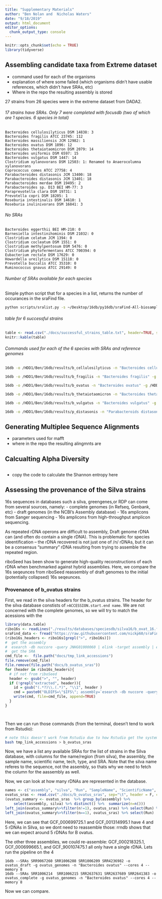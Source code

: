 ```yaml
---
title: "Supplementary Materials"
author: "Ben Nolan and  Nicholas Waters"
date: "9/18/2019"
output: html_document
editor_options: 
  chunk_output_type: console
---
```


```r
knitr::opts_chunk$set(echo = TRUE)
library(tidyverse)
```

## Assembling candidate taxa from Extreme dataset
- command used for each of the organisms
- explanation of where some failed (which organisms didn't have usable references, which didn't have SRAs, etc)
- Where in the repo the resulting assembly is stored

27 strains from 26 species were in the extreme dataset from DADA2.

###### 17 strains have SRAs. Only 7 were completed with focusdb (two of which are 1 species. 6 species in total)
```{}
Bacteroides cellulosilyticus DSM 14838: 3
Bacteroides fragilis ATCC 23745: 112
Bacteroides massiliensis JCM 12982: 1
Bacteroides ovatus DSM 1896: 12
Bacteroides thetaiotaomicron DSM 2079: 14
Bacteroides uniformis DSM 6597: 15
Bacteroides vulgatus DSM 1447: 14
Clostridium xylanovorans DSM 12503: 1: Renamed to Anaerocolumna xylanovorans
Coprococcus comes ATCC 27758: 4
Parabacteroides distasonis JCM 13400: 18
Parabacteroides distasonis JCM 13401: 18
Parabacteroides merdae DSM 19495: 2
Parabacteroides sp. D13 BEI HM-77: 3
Paraprevotella clara DSM 19731: 1
Prevotella copri DSM 18205: 1
Roseburia intestinalis DSM 14610: 1
Roseburia inulinivorans DSM 16841: 3
```


###### No SRAs
```{}
Bacteroides eggerthii BEI HM-210: 0
Barnesiella intestinihominis DSM 21032: 0
Clostridium celatum JCM 1394: 0
Clostridium cocleatum DSM 1551: 0 
Clostridium methylpentosum DSM 5476: 0
Clostridium phytofermentans ATCC 700394: 0
Eubacterium rectale DSM 17629: 0
Howardella ureilytica DSM 15118: 0
Prevotella buccalis ATCC 35310: 0 
Ruminococcus gnavus ATCC 29149: 0
```

###### Number of SRAs available for each species

Simple python script that for a species in a list, returns the number of occurances in the sraFind file.
```bash
python scripts/sralist.py -s ~/Desktop/16db/py16db/sraFind-All-biosample-with-SRA-hits.txt -l ~/Desktop/focusdb/docs/extreme_species_list.txt -o results/extreme_sra_count
```

###### table for 6 successful strains
```r
table <- read.csv("./docs/successful_strains_table.txt", header=TRUE, sep = " ")
knitr::kable(table)
```

###### Commands used for each of the 6 species with SRAs and reference genomes
```bash
16db -o /HDD1/Ben/16db/results/b_cellulosilyticus -n "Bacteroides cellulosilyticus" -g /HDD1/Ben/16db/results/b_cellulosilyticus/genomes/ -S 15 --memory 100 --cores 12

16db -o /HDD1/Ben/16db/results/b_fragilis -n "Bacteroides fragilis" -g /HDD1/Ben/16db/results/b_fragilis/genomes/ -S 15 --memory 100 --cores 12

16db -o /HDD1/Ben/16db/results/b_ovatus -n "Bacteroides ovatus" -g /HDD1/Ben/16db/results/b_ovatus/genomes/ -S 15 --memory 100 --cores 12

16db -o /HDD1/Ben/16db/results/b_thetaiotaomicron -n "Bacteroides thetaiotaomicron" -g /HDD1/Ben/16db/results/b_thetaiotaomicron/genomes/ -S 15 --memory 100 --cores 12

16db -o /HDD1/Ben/16db/results/b_vulgatus -n "Bacteroides vulgatus" -g /HDD1/Ben/16db/results/b_vulgatus/genomes/ -S 15 --memory 100 --cores 12

16db -o /HDD1/Ben/16db/results/p_distasonis -n "Parabacteroids distasonis" -g /HDD1/Ben/16db/results/p_distasonis/genomes/ -S 15 --memory 100 --cores 12
```


## Generating Multiplee Sequence Alignments
- parameters used for mafft
- where in the repo the resulting alingmnts are

## Calcualting Alpha Diversity
```r

```
- copy the code to calculate the Shannon entropy here


## Assessing the provenance of the Silva strains
16s sequences in databases such a silva, greengenes,or RDP can come from several sources, namely:
- complete genomes (in Refseq, Genbank, etc)
- draft genomes (in the NCBI's Assembly database)
- 16s amplicons from Sanger sequencing
- 16s amplicons from high-throughput amplicon sequencing.

As repeated rDNA operons are difficult to assembly, Draft genome rDNA can (and often do contain a single rDNA).  This is problematic for species ideentification -- the rDNA recovered is not just one of /n/ rDNAs, but it can be a consensus "summary" rDNA resulting from trying to assemble the repeated region.  

riboSeed has been show to generate high-quality reconstructions of each rDNA when benchmarked against hybrid assemblies. Here, we compare the 16s seqeunces from riboSeed reassembly of draft genomes to the initial (potentially collapsed) 16s seqeunces.

### Provenance of b_ovatus strains
First, we read in the silva headers for the b_ovatus strains. The header for the silva database constists of `>ACCESSION.start.end name`.  We are not concerned with the complete genomes, so we will try to match the acessions with the 
```r
library(data.table)
ribo16s <- readLines("./results/databases/speciesdb/silva16/b_ovat_16.fa.mafft")
sraFind_data <- fread("https://raw.githubusercontent.com/nickp60/sraFind/master/results/sraFind-All-biosample-with-SRA-hits.txt")
(ribo16s_headers <- ribo16s[grepl(">", ribo16s)])
#  get the assembly
#  esearch -db nuccore -query JNHG01000060 | elink -target assembly | esummary |xtract -pattern DocumentSummary -element AssemblyAccession
#  get the SRA
cmd_file <-  file.path("docs/tmp_link_accessions")
file.remove(cmd_file)
file.remove(file.path("docs/b_ovatus_sras"))
for (header in ribo16s_headers){
  # if not from riboSeed
  header <- gsub(">", "", header)
  if (!grepl("extracted", header)){
    id = gsub("(.*?)\\.(.*)", "\\1", header )
    cmd = paste0("OLDIFS=\"$IFS\"; assembly=`esearch -db nuccore -query ",id, " | elink -target biosample | elink -target assembly  | esummary | xtract -pattern DocumentSummary -element AssemblyAccession`; IFS=$\"\n\"; for line in `esearch -db nuccore -query ", id, " | elink -target biosample | elink -target sra |  esummary -format runinfo -mode xml | xtract -pattern Row -element Run -element SampleName -element ScientificName -element LibraryStrategy -element LibrarySource`; do echo -e \"${assembly}\t",   strsplit(header, split = " ")[[1]][1], "\t$line\"; done; IFS=$OLDIFS")
    write(cmd, file=cmd_file, append=TRUE)
  }
}

   
```
Then we can run those commands (from the terminal, doesn't tend to work from Rstudio):

```bash
# note this doesn't work from Rstudio due to how Rstudio get the system path.
bash tmp_link_accessions > b_ovatus_sras
```

Now, we have a list any available SRAs for the list of strains in the Silva database, with columns for the name/region (from silva), the assembly, the sample name, scientific name, tech, type, and SRA.  Note that the silva name referes to the sequence, not the assembly, so thats why we need  to fetch the column for the aassembly as well.

Now, we can look at how many rDNAs are represented in the database.
```r
names <- c("assembly", "silva", "Run", "SampleName", "ScientificName", "LibraryStrategy", "LibrarySource")
ovatus_sras <- read.csv("./docs/b_ovatus_sras", sep="\t", header = F, col.names = names)
(ovatus_summary <- ovatus_sras  %>% group_by(assembly) %>% 
    select(assembly, silva) %>% distinct() %>%  summarize(n=n()))
left_join(ovatus_summary%>%filter(n!=1), ovatus_sras) %>% select(Run) %>% distinct()
left_join(ovatus_summary%>%filter(n==1), ovatus_sras) %>% select(Run)
```
Here, we can see  that GCF_000699725.1 and GCF_001314995.1 have 4 and 5 rDNAs in Silva, so we dont need to reassemble those: rrndb shows that we can expect around  5 rDNAs for B ovatus.

The other three assemblies, we could re-assemble: GCF_000218325.1, GCF_000699665.1, and GCF_900107475.1 all only have a single rDNA.  Lets run the pipeline on the 4 

```
16db --SRAs SRR9067260 SRR1006208 SRR1006209 SRR4236982 -o ovatus_draft -g ovatus_genomes -n "Bacteroides ovatus" --cores 4 --memory 8 
16db --SRAs SRR1006214  SRR1006215 SRR2637631 SRR2637689 SRR2641383 -o ovatus_complete -g ovatus_genomes -n "Bacteroides ovatus" --cores 4 --memory 8
```

Now we can compare.

